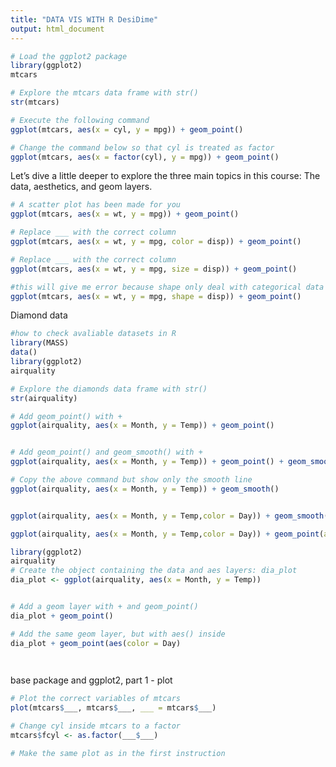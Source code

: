 ---
title: "DATA VIS WITH R DesiDime"
output: html_document
---

```{r}

# Load the ggplot2 package
library(ggplot2)
mtcars

# Explore the mtcars data frame with str()
str(mtcars)

# Execute the following command
ggplot(mtcars, aes(x = cyl, y = mpg)) + geom_point()

# Change the command below so that cyl is treated as factor
ggplot(mtcars, aes(x = factor(cyl), y = mpg)) + geom_point()

```

 Let's dive a little deeper to explore the three main topics in this course: The data, aesthetics, and geom layers.
 
```{r}
# A scatter plot has been made for you
ggplot(mtcars, aes(x = wt, y = mpg)) + geom_point()

# Replace ___ with the correct column
ggplot(mtcars, aes(x = wt, y = mpg, color = disp)) + geom_point()

# Replace ___ with the correct column
ggplot(mtcars, aes(x = wt, y = mpg, size = disp)) + geom_point()

#this will give me error because shape only deal with categorical data whereas shape here disp is a continous variable.
ggplot(mtcars, aes(x = wt, y = mpg, shape = disp)) + geom_point()

```
 
 Diamond data 
 
```{r}

#how to check avaliable datasets in R
library(MASS)
data()
library(ggplot2)
airquality

# Explore the diamonds data frame with str()
str(airquality)

# Add geom_point() with +
ggplot(airquality, aes(x = Month, y = Temp)) + geom_point()


# Add geom_point() and geom_smooth() with +
ggplot(airquality, aes(x = Month, y = Temp)) + geom_point() + geom_smooth()

# Copy the above command but show only the smooth line
ggplot(airquality, aes(x = Month, y = Temp)) + geom_smooth()


ggplot(airquality, aes(x = Month, y = Temp,color = Day)) + geom_smooth()

ggplot(airquality, aes(x = Month, y = Temp,color = Day)) + geom_point(alpha=0.4)


```

 
 
```{r}
library(ggplot2)
airquality
# Create the object containing the data and aes layers: dia_plot
dia_plot <- ggplot(airquality, aes(x = Month, y = Temp))


# Add a geom layer with + and geom_point()
dia_plot + geom_point()

# Add the same geom layer, but with aes() inside
dia_plot + geom_point(aes(color = Day)

          
```
 

 base package and ggplot2, part 1 - plot
 
```{r}
# Plot the correct variables of mtcars
plot(mtcars$___, mtcars$___, ___ = mtcars$___)

# Change cyl inside mtcars to a factor
mtcars$fcyl <- as.factor(___$___)

# Make the same plot as in the first instruction



```
 
 